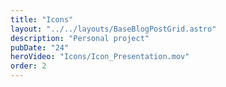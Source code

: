 ```yaml
---
title: "Icons"
layout: "../../layouts/BaseBlogPostGrid.astro"
description: "Personal project"
pubDate: "24"
heroVideo: "Icons/Icon_Presentation.mov"
order: 2
---
```



<BaseBlogVideo
  src="Icons/Icon_Run_1.mp4"
  index={2}
  gridPosition="1/1/1/1"
/>

<BaseBlogVideo
  src="Icons/Icon_Run_2.mp4"
  index={2}
  gridPosition="1/2/1/2"
/>

<BaseBlogHeadTile
  index="{1}"
  title={frontmatter.title}
  date={frontmatter.pubDate}
  text="Personal project. My approach to study natural movement of objects. Exercise of understanding dependecies and creating movement synthesis. Trying to find the main movement that most describes the essence of the object."
  gridPosition="2/1/2/1"
/>
